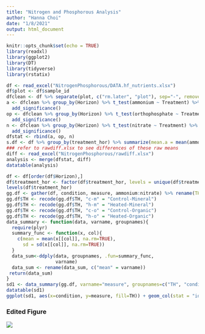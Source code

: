 ```yaml
---
title: "Nitrogen and Phosphorous Analysis"
author: "Hanna Choi"
date: "1/8/2021"
output: html_document
---
```


```r
knitr::opts_chunk$set(echo = TRUE)
library(readxl)
library(ggplot2)
library(DT)
library(tidyverse)
library(rstatix)
```

```r
df <- read_excel("NitrogenPhosphorous/DATA.hf_nutrients.xlsx")
df$plot <- df$sample_id
dfclean <- df %>% separate(plot, c("rm.later", "plot"), sep="-", remove=FALSE, extra="merge") %>% select(-rm.later)
a <- dfclean %>% group_by(Horizon) %>% t_test(ammonium ~ Treatment) %>%
  add_significance()
op <- dfclean %>% group_by(Horizon) %>% t_test(orthophosphate ~ Treatment) %>%
  add_significance()
n <- dfclean %>% group_by(Horizon) %>% t_test(nitrate ~ Treatment) %>%
  add_significance()
dfstat <- rbind(a, op, n)
s.df <- df %>% group_by(treatment_hor) %>% summarize(mean.a = mean(ammonium), mean.o = mean(orthophosphate), mean.n = mean(nitrate))
### refer to rawdiff.xlsx to see differences of these raw means
diff <- read_excel("NitrogenPhosphorous/rawdiff.xlsx")
analysis <- merge(dfstat, diff)
datatable(analysis)
```

```r
df <- df[order(df$Horizon),]
df$treatment_hor <- factor(df$treatment_hor, levels = unique(df$treatment_hor))
levels(df$treatment_hor)
gg.df <- gather(df, condition, measure, ammonium:nitrate) %>% rename(TH = treatment_hor)
gg.df$TH <- recode(gg.df$TH, "c-m" = "Control-Mineral")
gg.df$TH <- recode(gg.df$TH, "h-m" = "Heated-Mineral")
gg.df$TH <- recode(gg.df$TH, "c-o" = "Control-Organic")
gg.df$TH <- recode(gg.df$TH, "h-o" = "Heated-Organic")
data_summary <- function(data, varname, groupnames){
  require(plyr)
  summary_func <- function(x, col){
    c(mean = mean(x[[col]], na.rm=TRUE),
      sd = sd(x[[col]], na.rm=TRUE))
  }
  data_sum<-ddply(data, groupnames, .fun=summary_func,
                  varname)
  data_sum <- rename(data_sum, c("mean" = varname))
 return(data_sum)
}
sd1 <- data_summary(gg.df, varname="measure", groupnames=c("TH", "condition"))
datatable(sd1)
ggplot(sd1, aes(x=condition, y=measure, fill=TH)) + geom_col(stat = "identity", position = "dodge")+ scale_fill_manual(values=c('#1F78B4','#E31A1C','#33A02C', "#FDBF6F")) + geom_errorbar(aes(ymin=measure-sd, ymax=measure+sd, width=.2), position=position_dodge(width=0.9)) + ggtitle("Ammonium, orthophosphate, nitrate absorbances") + xlab("Compound") + ylab("concentration (mg per g soil)")
```

### Edited Figure

![](figure.a.op.n.jpg)

